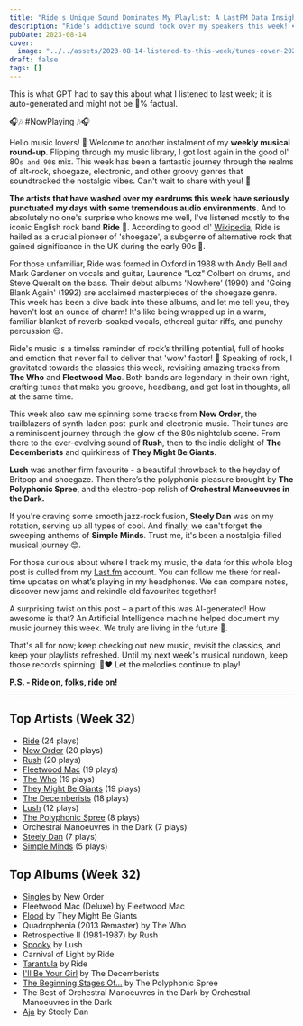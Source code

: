 ```yaml
---
title: "Ride's Unique Sound Dominates My Playlist: A LastFM Data Insight"
description: "Ride's addictive sound took over my speakers this week! 🎧💥 LastFM data reveals their unique style, shaping my soundtrack and altering my rhythm."
pubDate: 2023-08-14
cover:
  image: "../../assets/2023-08-14-listened-to-this-week/tunes-cover-2023-08-14-listened-to-this-week.png"
draft: false
tags: []
---
```


<NoteCallout title="Note">
This is what GPT had to say this about what I listened to last week; it is auto-generated and might not be 💯% factual.
</NoteCallout>

🎧🎶 #NowPlaying 🎶🎧

Hello music lovers! 👋 Welcome to another instalment of my **weekly musical round-up**. Flipping through my music library, I got lost again in the good ol' 80`s and 90`s mix. This week has been a fantastic journey through the realms of alt-rock, shoegaze, electronic, and other groovy genres that soundtracked the nostalgic vibes. Can't wait to share with you! 🚀 

**The artists that have washed over my eardrums this week have seriously punctuated my days with some tremendous audio environments.** And to absolutely no one's surprise who knows me well, I've listened mostly to the iconic English rock band **Ride** 🤟. According to good ol' [Wikipedia](https://en.wikipedia.org/wiki/Ride_(band)), Ride is hailed as a crucial pioneer of 'shoegaze', a subgenre of alternative rock that gained significance in the UK during the early 90s 🎸.

For those unfamiliar, Ride was formed in Oxford in 1988 with Andy Bell and Mark Gardener on vocals and guitar, Laurence "Loz" Colbert on drums, and Steve Queralt on the bass. Their debut albums 'Nowhere' (1990) and 'Going Blank Again' (1992) are acclaimed masterpieces of the shoegaze genre. This week has been a dive back into these albums, and let me tell you, they haven't lost an ounce of charm! It's like being wrapped up in a warm, familiar blanket of reverb-soaked vocals, ethereal guitar riffs, and punchy percussion 😌.

Ride's music is a timelss reminder of rock’s thrilling potential, full of hooks and emotion that never fail to deliver that 'wow' factor! 🙌 Speaking of rock, I gravitated towards the classics this week, revisiting amazing tracks from **The Who** and **Fleetwood Mac**. Both bands are legendary in their own right, crafting tunes that make you groove, headbang, and get lost in thoughts, all at the same time.

This week also saw me spinning some tracks from **New Order**, the trailblazers of synth-laden post-punk and electronic music. Their tunes are a reminiscent journey through the glow of the 80s nightclub scene. From there to the ever-evolving sound of **Rush**, then to the indie delight of **The Decemberists** and quirkiness of **They Might Be Giants**.

**Lush** was another firm favourite - a beautiful throwback to the heyday of Britpop and shoegaze. Then there’s the polyphonic pleasure brought by **The Polyphonic Spree**, and the electro-pop relish of **Orchestral Manoeuvres in the Dark.**

If you're craving some smooth jazz-rock fusion, **Steely Dan** was on my rotation, serving up all types of cool. And finally, we can't forget the sweeping anthems of **Simple Minds**. Trust me, it's been a nostalgia-filled musical journey 😊.

For those curious about where I track my music, the data for this whole blog post is culled from my [Last.fm](https://www.last.fm/user/RussMckendrick) account. You can follow me there for real-time updates on what’s playing in my headphones. We can compare notes, discover new jams and rekindle old favourites together!

A surprising twist on this post – a part of this was AI-generated! How awesome is that? An Artificial Intelligence machine helped document my music journey this week. We truly are living in the future 🤖.

That's all for now; keep checking out new music, revisit the classics, and keep your playlists refreshed. Until my next week's musical rundown, keep those records spinning! 🎵❤️ Let the melodies continue to play!

**P.S. - Ride on, folks, ride on!**


---

## Top Artists (Week 32)

- [Ride](https://www.russ.fm/artist/ride/) (24 plays)
- [New Order](https://www.russ.fm/artist/new-order/) (20 plays)
- [Rush](https://www.russ.fm/artist/rush/) (20 plays)
- [Fleetwood Mac](https://www.russ.fm/artist/fleetwood-mac/) (19 plays)
- [The Who](https://www.russ.fm/artist/the-who/) (19 plays)
- [They Might Be Giants](https://www.russ.fm/artist/they-might-be-giants/) (19 plays)
- [The Decemberists](https://www.russ.fm/artist/the-decemberists/) (18 plays)
- [Lush](https://www.russ.fm/artist/lush/) (12 plays)
- [The Polyphonic Spree](https://www.russ.fm/artist/the-polyphonic-spree/) (8 plays)
- Orchestral Manoeuvres in the Dark (7 plays)
- [Steely Dan](https://www.russ.fm/artist/steely-dan/) (7 plays)
- [Simple Minds](https://www.russ.fm/artist/simple-minds/) (5 plays)

## Top Albums (Week 32)

- [Singles](https://www.russ.fm/albums/singles-9017905/) by New Order
- Fleetwood Mac (Deluxe) by Fleetwood Mac
- [Flood](https://www.russ.fm/albums/flood-1593562/) by They Might Be Giants
- Quadrophenia (2013 Remaster) by The Who
- Retrospective II (1981-1987) by Rush
- [Spooky](https://www.russ.fm/albums/spooky-27919932/) by Lush
- Carnival of Light by Ride
- [Tarantula](https://www.russ.fm/albums/tarantula-27861876/) by Ride
- [I'll Be Your Girl](https://www.russ.fm/albums/i-ll-be-your-girl-11709250/) by The Decemberists
- [The Beginning Stages Of...](https://www.russ.fm/albums/the-beginning-stages-of-890127/) by The Polyphonic Spree
- The Best of Orchestral Manoeuvres in the Dark by Orchestral Manoeuvres in the Dark
- [Aja](https://www.russ.fm/albums/aja-2884821/) by Steely Dan